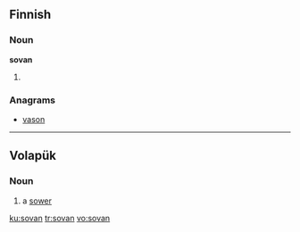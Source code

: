 ==Finnish==

===Noun===
'''sovan'''

# {{fi-form of|sopa|type=noun|case=genitive|pl=singular}}

===Anagrams===
* [[vason#Finnish|vason]]

----

==Volapük==

===Noun===
{{infl|vo|noun}}

# a [[sower]]

[[ku:sovan]]
[[tr:sovan]]
[[vo:sovan]]